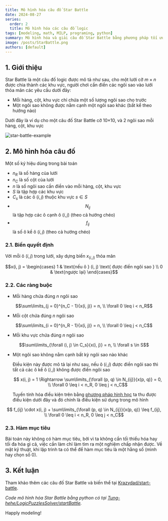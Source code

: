 ```yaml
---
title: Mô hình hóa câu đố Star Battle
date: 2024-08-27
series:
  order: 2
  title: Mô hình hóa các câu đố logic
tags: [modeling, math, MILP, programing, python]
summary: Mô hình hóa và giải câu đố Star Battle bằng phương pháp tối ưu tuyến tính hỗn hợp nguyên.
image: /posts/StarBattle.png
authors: [default]
---
```



## 1. Giới thiệu

Star Battle là một câu đố logic được mô tả như sau, cho một lưới cỡ $m×n$ được
chia thành các khu vực, người chơi cần điền các ngôi sao vào lưới thỏa mãn các
yêu cầu dưới đây:
- Mỗi hàng, cột, khu vực chỉ chứa một số lượng ngôi sao cho trước
- Một ngôi sao không được nằm cạnh một ngôi sao khác (bất kể theo hướng nào)

Dưới đây là ví dụ cho một câu đố Star Battle cỡ 10×10, và 2 ngôi sao mỗi hàng, cột, khu vực

![star-battle-example](/posts/StarBattle.png)

## 2. Mô hình hóa câu đố

Một số ký hiệu dùng trong bài toán
- $n_R$ là số hàng của lưới
- $n_C$ là số cột của lưới
- $n$ là số ngôi sao cần điền vào mỗi hàng, cột, khu vực
- $S$ là tập hợp các khu vực
- $C_s$ là các ô $(i, j)$ thuộc khu vực $s \in S$
- $$N_{ij}$$ là tập hợp các ô cạnh ô $(i, j)$ (theo cả hướng chéo)
- $$f_{ij}$$ là số ô kề ô $(i, j)$ (theo cả hướng chéo)

### 2.1. Biến quyết định

Với mỗi ô $(i, j)$ trong lưới, xây dựng biến $x_(i, j)$ thỏa mãn
```math
x(i, j) = \begin{cases}
    1 & \text{nếu ô } (i, j) \text{ được điền ngôi sao } \\
    0 & \text{ngược lại}
\end{cases}
```

### 2.2. Các ràng buộc

- Mỗi hàng chứa đúng $n$ ngôi sao
```math
\sum\limits_{j = 0}^{n_C - 1}{x(i, j)} = n, \\ \forall 0 \leq i < n_R
```

- Mỗi cột chứa đúng $n$ ngôi sao
```math
\sum\limits_{i = 0}^{n_R - 1}{x(i, j)} = n, \\ \forall 0 \leq j < n_C
```

- Mỗi khu vực chứa đúng $n$ ngôi sao
```math
\sum\limits_{\forall (i, j) \in C_s}{x(i, j)} = n, \\ \forall s \in S
```

- Một ngôi sao không nằm cạnh bất kỳ ngôi sao nào khác

  Điều kiện này được mô tả lại như sau, nếu ô $(i, j)$ được điền ngôi sao
  thì tất cả các ô kề ô $(i, j)$ không được điền ngôi sao

  ```math
    x(i, j) = 1 \Rightarrow \sum\limits_{\forall (p, q) \in N_{ij}}{x(p, q)} = 0, \\ \forall 0 \leq i < n_R, 0 \leq j < n_C
  ```

  Tuyến tính hóa điều kiện trên bằng [phương pháp hình học](/blog/modeling-tips-trick#2-m%C3%B4-h%C3%ACnh-h%C3%B3a-r%C3%A0ng-bu%E1%BB%99c-phi-tuy%E1%BA%BFn-b%E1%BA%B1ng-h%C3%ACnh-h%E1%BB%8Dc)
  ta thu được điều kiện dưới đây và đó chính là điều kiện sử dụng trong mô hình

```math
  f_{ij} \cdot x(i, j) + \sum\limits_{\forall (p, q) \in N_{ij}}{x(p, q)} \leq f_{ij}, \\ \forall 0 \leq i < n_R, 0 \leq j < n_C
```

### 2.3. Hàm mục tiêu

Bài toán này không có hàm mục tiêu, bởi vì ta không cần tối thiểu hóa hay tối đa hóa gì cả, việc
cần làm chỉ làm tìm ra một nghiệm chấp nhận được. Về mặt kỹ thuật, khi lập trình ta có thể để hàm
mục tiêu là một hằng số (mình hay chọn số 0).

## 3. Kết luận

Tham khảo thêm các câu đố Star Battle và biến thể tại [Krazydad/start-battle](https://krazydad.com/starbattle/).

*Code mô hình hóa Star Battle bằng python có tại [Tung-hehe/LogicPuzzlesSolver/startBattle](https://github.com/Tung-hehe/LogicPuzzlesSolver/blob/main/src/puzzles/starBattle.py).*

Happly modeling! <Twemoji emoji="clinking-beer-mugs" />
